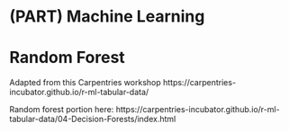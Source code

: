 # (PART) Machine Learning {-} 

# Random Forest

Adapted from this Carpentries workshop
https://carpentries-incubator.github.io/r-ml-tabular-data/

Random forest portion here:
https://carpentries-incubator.github.io/r-ml-tabular-data/04-Decision-Forests/index.html



